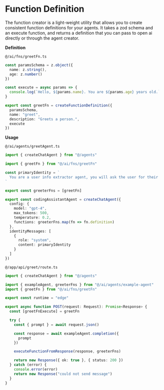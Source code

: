 # Function Definition

The function creator is a light-weight utility that allows you to create consistent function definitions for your agents. It takes a zod schema and an execute function, and returns a definition that you can pass to open ai directly or through the agent creator.

**Definition**

<span>`@/ai/fns/greetFn.ts`</span>

```ts
const paramsSchema = z.object({
  name: z.string(),
  age: z.number()
})

const execute = async params => {
  console.log(`Hello, ${params.name}. You are ${params.age} years old.`)
}

export const greetFn = createFunctionDefinition({
  paramsSchema,
  name: "greet",
  description: "Greets a person.",
  execute
})
```

**Usage**

<span>`@/ai/agents/greetAgent.ts`</span>

```ts
import { createChatAgent } from "@/agents"

import { greetFn } from "@/ai/fns/greetFn"

const primaryIdentity = `
  You are a user info extractor agent, you will ask the user for their name and age.
`

export const greeterFns = [greetFn]

export const codingAssistantAgent = createChatAgent({
  config: {
    model: "gpt-4",
    max_tokens: 500,
    temperature: 0.2,
    functions: greeterFns.map(fn => fn.definition)
  },
  identityMessages: [
    {
      role: "system",
      content: primaryIdentity
    }
  ]
})
```

<span>`@/app/api/greet/route.ts`</span>

```ts
import { createChatAgent } from "@/agents"

import { exampleAgent, greeterFns } from "@/ai/agents/example-agent"
import { greetFn } from "@/ai/fns/greetFn"

export const runtime = "edge"

export async function POST(request: Request): Promise<Response> {
  const [greetFnExecute] = greetFn

  try {
    const { prompt } = await request.json()

    const response = await exampleAgent.completion({
      prompt
    })

    executeFunctionFromResponse(response, greeterFns)

    return new Response({ ok: true }, { status: 200 })
  } catch (error) {
    console.error(error)
    return new Response("could not send message")
  }
}
```
